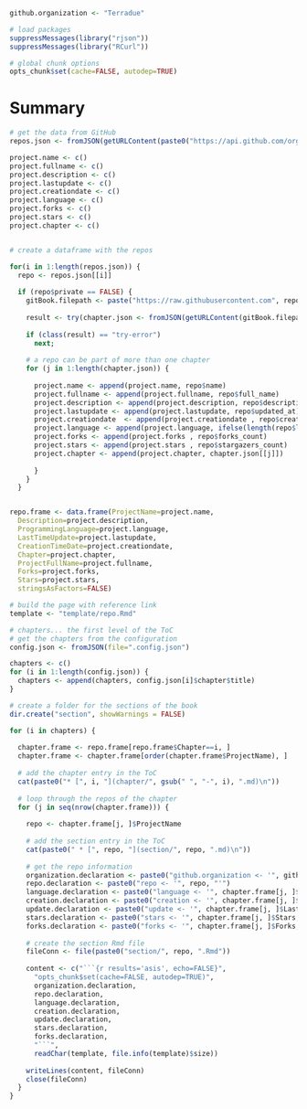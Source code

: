 ```r

github.organization <- "Terradue"
```

```r
# load packages
suppressMessages(library("rjson"))
suppressMessages(library("RCurl"))  

# global chunk options
opts_chunk$set(cache=FALSE, autodep=TRUE)
```

# Summary

```r

# get the data from GitHub
repos.json <- fromJSON(getURLContent(paste0("https://api.github.com/orgs/", github.organization, "/repos?per_page=1000"), ssl.verifypeer = FALSE, useragent = "R"))

project.name <- c()
project.fullname <- c()
project.description <- c()
project.lastupdate <- c()
project.creationdate <- c()
project.language <- c()
project.forks <- c()
project.stars <- c()
project.chapter <- c()


# create a dataframe with the repos

for(i in 1:length(repos.json)) {
  repo <- repos.json[[i]]
  
  if (repo$private == FALSE) {
    gitBook.filepath <- paste("https://raw.githubusercontent.com", repo$full_name, "master/.gitbook",sep="/")
    
    result <- try(chapter.json <- fromJSON(getURLContent(gitBook.filepath, ssl.verifypeer = FALSE, useragent = "R")));
    
    if (class(result) == "try-error") 
      next;
    
    # a repo can be part of more than one chapter
    for (j in 1:length(chapter.json)) {
      
      project.name <- append(project.name, repo$name)
      project.fullname <- append(project.fullname, repo$full_name)
      project.description <- append(project.description, repo$description)
      project.lastupdate <- append(project.lastupdate, repo$updated_at)
      project.creationdate  <- append(project.creationdate , repo$created_at)
      project.language <- append(project.language, ifelse(length(repo$language) > 0, repo$language, "")) 
      project.forks <- append(project.forks , repo$forks_count)
      project.stars <- append(project.stars , repo$stargazers_count)
      project.chapter <- append(project.chapter, chapter.json[[j]])  
     
      }
    }
  }


repo.frame <- data.frame(ProjectName=project.name, 
  Description=project.description, 
  ProgrammingLanguage=project.language,
  LastTimeUpdate=project.lastupdate,
  CreationTimeDate=project.creationdate, 
  Chapter=project.chapter,
  ProjectFullName=project.fullname,
  Forks=project.forks,
  Stars=project.stars,
  stringsAsFactors=FALSE)

# build the page with reference link 
template <- "template/repo.Rmd"

# chapters... the first level of the ToC
# get the chapters from the configuration
config.json <- fromJSON(file=".config.json")

chapters <- c()
for (i in 1:length(config.json)) {
  chapters <- append(chapters, config.json[i]$chapter$title)
}

# create a folder for the sections of the book
dir.create("section", showWarnings = FALSE)

for (i in chapters) {
  
  chapter.frame <- repo.frame[repo.frame$Chapter==i, ]
  chapter.frame <- chapter.frame[order(chapter.frame$ProjectName), ]
  
  # add the chapter entry in the ToC
  cat(paste0("* [", i, "](chapter/", gsub(" ", "-", i), ".md)\n"))
  
  # loop through the repos of the chapter
  for (j in seq(nrow(chapter.frame))) {
    
    repo <- chapter.frame[j, ]$ProjectName 
    
    # add the section entry in the ToC
    cat(paste0(" * [", repo, "](section/", repo, ".md)\n"))
    
    # get the repo information 
    organization.declaration <- paste0("github.organization <- '", github.organization, "'")
    repo.declaration <- paste0("repo <- '", repo, "'")
    language.declaration <- paste0("language <- '", chapter.frame[j, ]$ProgrammingLanguage, "'")	
    creation.declaration <- paste0("creation <- '", chapter.frame[j, ]$CreationTimeDate, "'")  
    update.declaration <- paste0("update <- '", chapter.frame[j, ]$LastTimeUpdate, "'")  
    stars.declaration <- paste0("stars <- '", chapter.frame[j, ]$Stars, "'")
    forks.declaration <- paste0("forks <- '", chapter.frame[j, ]$Forks, "'")
    
    # create the section Rmd file
    fileConn <- file(paste0("section/", repo, ".Rmd"))   
    
    content <- c("```{r results='asis', echo=FALSE}",
      "opts_chunk$set(cache=FALSE, autodep=TRUE)",
      organization.declaration,
      repo.declaration,
      language.declaration,
      creation.declaration,
      update.declaration,
      stars.declaration,
      forks.declaration,
      "```",
      readChar(template, file.info(template)$size)) 
    
    writeLines(content, fileConn)
    close(fileConn)     
  }
}
```


